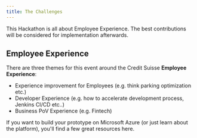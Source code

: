 ```yaml
---
title: The Challenges
---
```


<PageDescription>
This Hackathon is all about Employee Experience. 
The best contributions will be considered for implementation afterwards.
</PageDescription>


## Employee Experience
There are three themes for this event around the Credit Suisse __Employee Experience__:
- Experience improvement for Employees (e.g. think parking optimization etc.)
- Developer Experience (e.g. how to accelerate development process, Jenkins CI/CD etc..)
- Business PoV Experience (e.g. Fintech)


If you want to build your prototype on Microsoft Azure (or just learn about the platform), you'll find a few great resources here.

